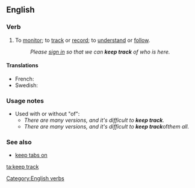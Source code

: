 ==English==

===Verb===
{{head|en|verb|head=[[keep]] [[track]]}}
# To [[monitor]]; to [[track]] or [[record]]; to [[understand]] or [[follow]].
#: ''Please [[sign in]] so that we can '''keep track''' of who is here.''

====Translations====
* French: {{t-|fr|conserver un suivi}}
* Swedish: {{t|sv|hålla reda på}}

===Usage notes===
* Used with or without "of":
** ''There are many versions, and it's difficult to '''keep track'''.''
** ''There are many versions, and it's difficult to '''keep track''' ''of'' them all.''

===See also===
* [[keep tabs on]]
[[Category:English verbs]]

[[ta:keep track]]